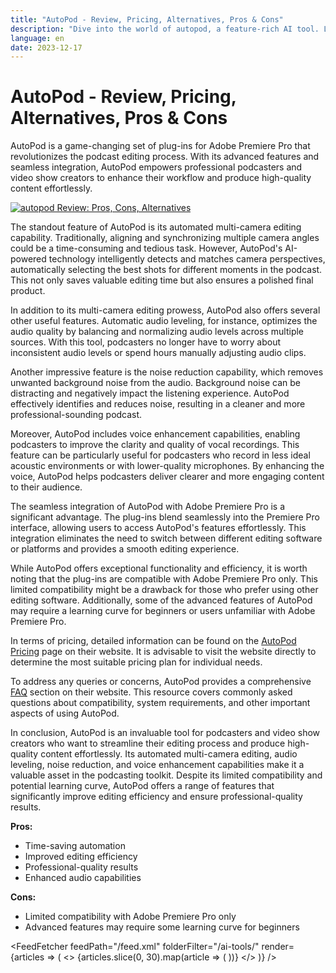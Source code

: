 ```yaml
---
title: "AutoPod - Review, Pricing, Alternatives, Pros & Cons"
description: "Dive into the world of autopod, a feature-rich AI tool. Learn about its features, pricing, and how it's making an impact. Don't miss out!"
language: en
date: 2023-12-17
---
```


# AutoPod - Review, Pricing, Alternatives, Pros & Cons
        
AutoPod is a game-changing set of plug-ins for Adobe Premiere Pro that revolutionizes the podcast editing process. With its advanced features and seamless integration, AutoPod empowers professional podcasters and video show creators to enhance their workflow and produce high-quality content effortlessly.


<BlogHeader />

[![autopod Review: Pros, Cons, Alternatives](/ai-tools/autopod.png)](https://www.autopod.fm/)

The standout feature of AutoPod is its automated multi-camera editing capability. Traditionally, aligning and synchronizing multiple camera angles could be a time-consuming and tedious task. However, AutoPod's AI-powered technology intelligently detects and matches camera perspectives, automatically selecting the best shots for different moments in the podcast. This not only saves valuable editing time but also ensures a polished final product.

In addition to its multi-camera editing prowess, AutoPod also offers several other useful features. Automatic audio leveling, for instance, optimizes the audio quality by balancing and normalizing audio levels across multiple sources. With this tool, podcasters no longer have to worry about inconsistent audio levels or spend hours manually adjusting audio clips.

Another impressive feature is the noise reduction capability, which removes unwanted background noise from the audio. Background noise can be distracting and negatively impact the listening experience. AutoPod effectively identifies and reduces noise, resulting in a cleaner and more professional-sounding podcast.

Moreover, AutoPod includes voice enhancement capabilities, enabling podcasters to improve the clarity and quality of vocal recordings. This feature can be particularly useful for podcasters who record in less ideal acoustic environments or with lower-quality microphones. By enhancing the voice, AutoPod helps podcasters deliver clearer and more engaging content to their audience.

The seamless integration of AutoPod with Adobe Premiere Pro is a significant advantage. The plug-ins blend seamlessly into the Premiere Pro interface, allowing users to access AutoPod's features effortlessly. This integration eliminates the need to switch between different editing software or platforms and provides a smooth editing experience.

While AutoPod offers exceptional functionality and efficiency, it is worth noting that the plug-ins are compatible with Adobe Premiere Pro only. This limited compatibility might be a drawback for those who prefer using other editing software. Additionally, some of the advanced features of AutoPod may require a learning curve for beginners or users unfamiliar with Adobe Premiere Pro.

In terms of pricing, detailed information can be found on the [AutoPod Pricing](https://www.autopod.fm/pricing) page on their website. It is advisable to visit the website directly to determine the most suitable pricing plan for individual needs.

To address any queries or concerns, AutoPod provides a comprehensive [FAQ](https://www.autopod.fm/faq) section on their website. This resource covers commonly asked questions about compatibility, system requirements, and other important aspects of using AutoPod.

In conclusion, AutoPod is an invaluable tool for podcasters and video show creators who want to streamline their editing process and produce high-quality content effortlessly. Its automated multi-camera editing, audio leveling, noise reduction, and voice enhancement capabilities make it a valuable asset in the podcasting toolkit. Despite its limited compatibility and potential learning curve, AutoPod offers a range of features that significantly improve editing efficiency and ensure professional-quality results.

**Pros:**
- Time-saving automation
- Improved editing efficiency
- Professional-quality results
- Enhanced audio capabilities

**Cons:**
- Limited compatibility with Adobe Premiere Pro only
- Advanced features may require some learning curve for beginners


<AdComponent />


<FeedFetcher feedPath="/feed.xml" folderFilter="/ai-tools/" render={articles => (
    <>
        <Cards>
            {articles.slice(0, 30).map(article => (
                <Card key={article.link} title={article.title} href={article.link} />
            ))}
        </Cards>
    </>
)} />

